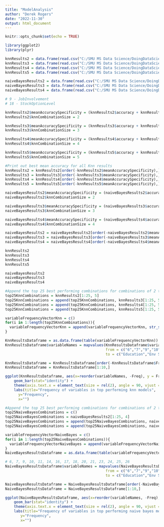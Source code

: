 ```yaml
---
title: "ModelAnalysis"
author: "Derek Rogers"
date: "2022-11-30"
output: html_document
---
```


```r
knitr::opts_chunk$set(echo = TRUE)
```

```r
library(ggplot2)
library(plyr)

knnResults2 = data.frame(read.csv("C:/SMU MS Data Science/DoingDataScience6306/EmployeeAttrition/KnnResults/Combinations2/Results2.csv"))
knnResults3 = data.frame(read.csv("C:/SMU MS Data Science/DoingDataScience6306/EmployeeAttrition/KnnResults/Combinations2/Results3.csv"))
knnResults4 = data.frame(read.csv("C:/SMU MS Data Science/DoingDataScience6306/EmployeeAttrition/KnnResults/Combinations2/Results4.csv"))
knnResults5 = data.frame(read.csv("C:/SMU MS Data Science/DoingDataScience6306/EmployeeAttrition/KnnResults/Combinations2/Results5.csv"))
```

```r
naiveBayesResults2 = data.frame(read.csv("C:/SMU MS Data Science/DoingDataScience6306/EmployeeAttrition/NaiveBayesResults/Combinations1/Results2.csv"))
naiveBayesResults3 = data.frame(read.csv("C:/SMU MS Data Science/DoingDataScience6306/EmployeeAttrition/NaiveBayesResults/Combinations1/Results3.csv"))
naiveBayesResults4 = data.frame(read.csv("C:/SMU MS Data Science/DoingDataScience6306/EmployeeAttrition/NaiveBayesResults/Combinations1/Results4.csv"))
```

```r
# 9 - JobInvolvement
# 18 - StockOptionLevel
```

```r
knnResults2$meanAccuracySpecificity = (knnResults2$accuracy + knnResults2$specificity) / 2
knnResults2$knnCombinationSize = 2

knnResults3$meanAccuracySpecificity = (knnResults3$accuracy + knnResults3$specificity) / 2
knnResults3$knnCombinationSize = 3

knnResults4$meanAccuracySpecificity = (knnResults4$accuracy + knnResults4$specificity) / 2
knnResults4$knnCombinationSize = 4

knnResults5$meanAccuracySpecificity = (knnResults5$accuracy + knnResults5$specificity) / 2
knnResults5$knnCombinationSize = 5

#Print out best mean accuracy for all Knn results
knnResults2 = knnResults2[order(-knnResults2$meanAccuracySpecificity),]
knnResults3 = knnResults3[order(-knnResults3$meanAccuracySpecificity),]
knnResults4 = knnResults4[order(-knnResults4$meanAccuracySpecificity),]
knnResults5 = knnResults5[order(-knnResults5$meanAccuracySpecificity),]
```

```r
naiveBayesResults2$meanAccuracySpecificity = (naiveBayesResults2$accuracy + naiveBayesResults2$specificity) / 2
naiveBayesResults2$knnCombinationSize = 2

naiveBayesResults3$meanAccuracySpecificity = (naiveBayesResults3$accuracy + naiveBayesResults3$specificity) / 2
naiveBayesResults3$knnCombinationSize = 3

naiveBayesResults4$meanAccuracySpecificity = (naiveBayesResults4$accuracy + naiveBayesResults4$specificity) / 2
naiveBayesResults4$knnCombinationSize = 4

naiveBayesResults2 = naiveBayesResults2[order(-naiveBayesResults2$meanAccuracySpecificity),]
naiveBayesResults3 = naiveBayesResults3[order(-naiveBayesResults3$meanAccuracySpecificity),]
naiveBayesResults4 = naiveBayesResults4[order(-naiveBayesResults4$meanAccuracySpecificity),]
```

```r
knnResults2
knnResults3
knnResults4
knnResults5

naiveBayesResults2
naiveBayesResults3
naiveBayesResults4
```

```r
#Append the top 25 best performing combinations for combinations of 2 through 5
top25KnnCombinations = knnResults2[1:25, 5]
top25KnnCombinations = append(top25KnnCombinations, knnResults3[1:25, 5])
top25KnnCombinations = append(top25KnnCombinations, knnResults4[1:25, 5])
top25KnnCombinations = append(top25KnnCombinations, knnResults5[1:25, 5])
```

```r
variableFrequencyVectorKnn = c()
for(i in 1:length(top25KnnCombinations)){
  variableFrequencyVectorKnn = append(variableFrequencyVectorKnn, str_split(top25KnnCombinations[i], " ")[[1]])
}

KnnResultsDataframe = as.data.frame(table(variableFrequencyVectorKnn))
KnnResultsDataframe$variableNames = mapvalues(KnnResultsDataframe$variableFrequencyVectorKnn,
                                              from = c("6","7","9","10","11","14","16","17","18","20","21","23","24","25","26"),
                                              to = c("Education","Env Satisfaction","Job Involvement","Job Level","Job Satisfaction","Num Comp Worked","Performance Rating","Relat Satisfaction","Stock Option", "Training Times","Work Life Balance", "Years Cur Role", "Years Last Promo", "Years W/ Curr Manager", "Log(Monthly Income)"))

KnnResultsDataframe = KnnResultsDataframe[order(-KnnResultsDataframe$Freq),]
KnnResultsDataframe = KnnResultsDataframe[1:10,]

ggplot(KnnResultsDataframe, aes(x=reorder(variableNames, -Freq), y = Freq)) + 
    geom_bar(stat="identity") +
    theme(axis.text.x = element_text(size = rel(2), angle = 90, vjust = .5)) +
    labs(title="Frequency of variables in top performing knn models", 
      y="Frequency",
      x="")
```

```r
#Append the top 25 best performing combinations for combinations of 2 through 5
top25NaiveBayesCombinations = c()
top25NaiveBayesCombinations = naiveBayesResults2[1:25, 4]
top25NaiveBayesCombinations = append(top25NaiveBayesCombinations, naiveBayesResults3[1:25, 4])
top25NaiveBayesCombinations = append(top25NaiveBayesCombinations, naiveBayesResults4[1:25, 4])
```

```r
variableFrequencyVectorNaiveBayes = c()
for(i in 1:length(top25NaiveBayesCombinations)){
  variableFrequencyVectorNaiveBayes = append(variableFrequencyVectorNaiveBayes, str_split(top25NaiveBayesCombinations[i], " ")[[1]])
}
NaiveBayesResultsDataframe = as.data.frame(table(variableFrequencyVectorNaiveBayes))

# 6, 7, 9, 10, 11, 14, 16, 17, 18, 20, 21, 23, 24, 25, 26
NaiveBayesResultsDataframe$variableNames = mapvalues(NaiveBayesResultsDataframe$variableFrequencyVectorNaiveBayes,
                                              from = c("6","7","9","10","11","14","16","17","18","19", "20","21","23","24","25","26"),
                                              to = c("Education","Env Satisfaction","Job Involvement","Job Level","Job Satisfaction","Num Comp Worked","Performance Rating","Relat Satisfaction","Stock Option","Total Working Year", "Training Times","Work Life Balance", "Years Cur Role", "Years Last Promo", "Years W/ Curr Manager", "Log(Monthly Income)"))

NaiveBayesResultsDataframe = NaiveBayesResultsDataframe[order(-NaiveBayesResultsDataframe$Freq),]
NaiveBayesResultsDataframe = NaiveBayesResultsDataframe[1:10,]

ggplot(NaiveBayesResultsDataframe, aes(x=reorder(variableNames, -Freq), y = Freq)) + 
    geom_bar(stat="identity") +
    theme(axis.text.x = element_text(size = rel(2), angle = 90, vjust = .5)) +
    labs(title="Frequency of variables in top performing naive bayes models", 
       y="Frequency",
       x="")
```

```r

```

```r

```